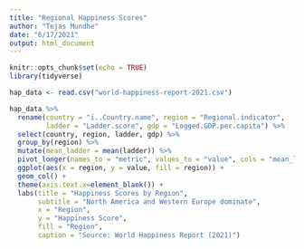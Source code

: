 ```yaml
---
title: "Regional Happiness Scores"
author: "Tejas Mundhe"
date: "6/17/2021"
output: html_document
---
```


```r
knitr::opts_chunk$set(echo = TRUE)
library(tidyverse)
```
```r
hap_data <- read.csv("world-happiness-report-2021.csv")

hap_data %>%
  rename(country = "ï..Country.name", region = "Regional.indicator", 
         ladder = "Ladder.score", gdp = "Logged.GDP.per.capita") %>%
  select(country, region, ladder, gdp) %>%
  group_by(region) %>%
  mutate(mean_ladder = mean(ladder)) %>%
  pivot_longer(names_to = "metric", values_to = "value", cols = "mean_ladder") %>%
  ggplot(aes(x = region, y = value, fill = region)) +
  geom_col() +
  theme(axis.text.x=element_blank()) +
  labs(title = "Happiness Scores by Region",
       subtitle = "North America and Western Europe dominate",
       x = "Region",
       y = "Happiness Score",
       fill = "Region",
       caption = "Source: World Happiness Report (2021)")

  
```


